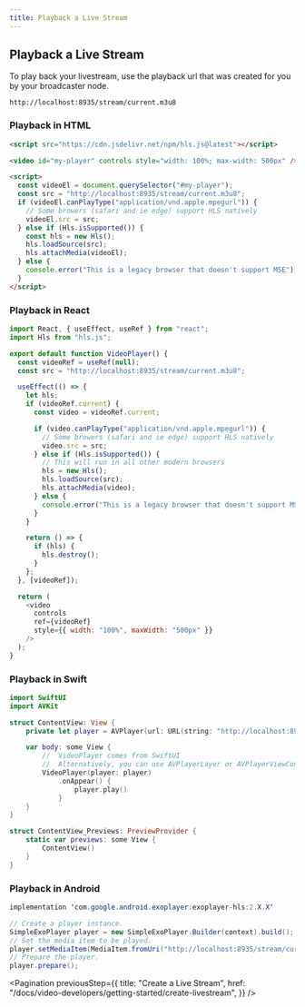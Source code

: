 ```yaml
---
title: Playback a Live Stream
---
```


## Playback a Live Stream

To play back your livestream, use the playback url that was created for you by
your broadcaster node.

`http://localhost:8935/stream/current.m3u8`

### Playback in HTML

```html
<script src="https://cdn.jsdelivr.net/npm/hls.js@latest"></script>

<video id="my-player" controls style="width: 100%; max-width: 500px" />

<script>
  const videoEl = document.querySelector("#my-player");
  const src = "http://localhost:8935/stream/current.m3u8";
  if (videoEl.canPlayType("application/vnd.apple.mpegurl")) {
    // Some browers (safari and ie edge) support HLS natively
    videoEl.src = src;
  } else if (Hls.isSupported()) {
    const hls = new Hls();
    hls.loadSource(src);
    hls.attachMedia(videoEl);
  } else {
    console.error("This is a legacy browser that doesn't support MSE");
  }
</script>
```

### Playback in React

```js
import React, { useEffect, useRef } from "react";
import Hls from "hls.js";

export default function VideoPlayer() {
  const videoRef = useRef(null);
  const src = "http://localhost:8935/stream/current.m3u8";

  useEffect(() => {
    let hls;
    if (videoRef.current) {
      const video = videoRef.current;

      if (video.canPlayType("application/vnd.apple.mpegurl")) {
        // Some browers (safari and ie edge) support HLS natively
        video.src = src;
      } else if (Hls.isSupported()) {
        // This will run in all other modern browsers
        hls = new Hls();
        hls.loadSource(src);
        hls.attachMedia(video);
      } else {
        console.error("This is a legacy browser that doesn't support MSE");
      }
    }

    return () => {
      if (hls) {
        hls.destroy();
      }
    };
  }, [videoRef]);

  return (
    <video
      controls
      ref={videoRef}
      style={{ width: "100%", maxWidth: "500px" }}
    />
  );
}
```

### Playback in Swift

```swift
import SwiftUI
import AVKit

struct ContentView: View {
    private let player = AVPlayer(url: URL(string: "http://localhost:8935/stream/current.m3u8")!)

    var body: some View {
        //  VideoPlayer comes from SwiftUI
        //  Alternatively, you can use AVPlayerLayer or AVPlayerViewController
        VideoPlayer(player: player)
            .onAppear() {
                player.play()
            }
    }
}

struct ContentView_Previews: PreviewProvider {
    static var previews: some View {
        ContentView()
    }
}
```

### Playback in Android

```java
implementation 'com.google.android.exoplayer:exoplayer-hls:2.X.X'

// Create a player instance.
SimpleExoPlayer player = new SimpleExoPlayer.Builder(context).build();
// Set the media item to be played.
player.setMediaItem(MediaItem.fromUri("http://localhost:8935/stream/current.m3u8"));
// Prepare the player.
player.prepare();
```

<Pagination
  previousStep={{
    title: "Create a Live Stream",
    href: "/docs/video-developers/getting-started/create-livestream",
  }}
/>
